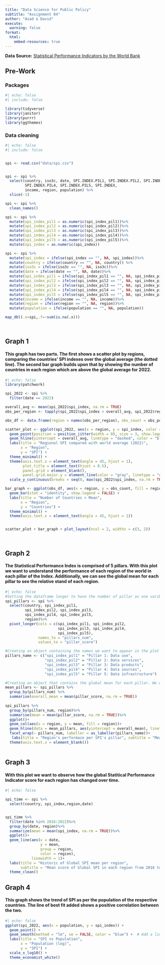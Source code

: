 ```yaml
---
title: "Data Science for Public Policy"
subtitle: "Assignment 04"
author: "Asad & David"
execute:
  warning: false
format:
  html:
    embed-resources: true
---
```


**Data Source:** [Statistical Performance Indicators by the World Bank](https://datacatalog.worldbank.org/search/dataset/0037996/Statistical-Performance-Indicators)

## Pre-Work

### Packages

```r
#| echo: false
#| include: false

library(tidyverse)
library(janitor)
library(purrr)
library(ggthemes)
```

### Data cleaning

```r
#| echo: false
#| include: false


spi <- read.csv("data/spi.csv")


spi <- spi %>%
  select(country, iso3c, date, SPI.INDEX.PIL1, SPI.INDEX.PIL2, SPI.INDEX.PIL3,
         SPI.INDEX.PIL4, SPI.INDEX.PIL5, SPI.INDEX,
         income, region, population) %>%
  slice(-1)

spi <- spi %>%
  clean_names()

spi <- spi %>%
  mutate(spi_index_pil1 = as.numeric(spi_index_pil1))%>%
  mutate(spi_index_pil2 = as.numeric(spi_index_pil2))%>%
  mutate(spi_index_pil3 = as.numeric(spi_index_pil3))%>%
  mutate(spi_index_pil4 = as.numeric(spi_index_pil4))%>%
  mutate(spi_index_pil5 = as.numeric(spi_index_pil5))%>%
  mutate(spi_index = as.numeric(spi_index))

spi <- spi %>%
  mutate(spi_index = ifelse(spi_index == "", NA, spi_index))%>%
  mutate(country = ifelse(country == "", NA, country)) %>%
  mutate(iso3c = ifelse(iso3c == "", NA, iso3c))%>%
  mutate(date = ifelse(date == "", NA, date))%>%
  mutate(spi_index_pil1 = ifelse(spi_index_pil1 == "", NA, spi_index_pil1))%>%
  mutate(spi_index_pil2 = ifelse(spi_index_pil2 == "", NA, spi_index_pil2)) %>%
  mutate(spi_index_pil3 = ifelse(spi_index_pil3 == "", NA, spi_index_pil3))%>%
  mutate(spi_index_pil4 = ifelse(spi_index_pil4 == "", NA, spi_index_pil4))%>%
  mutate(spi_index_pil5 = ifelse(spi_index_pil5 == "", NA, spi_index_pil5))%>%
  mutate(income = ifelse(income == "", NA, income))%>%
  mutate(region = ifelse(region == "", NA, region))%>%
  mutate(population = ifelse(population == "", NA, population))

map_dbl(.x=spi,.f=~sum(is.na(.x)))

  

```

## Graph 1

#### This graph has two parts. The first shows a scatter plot by regions, comparing the countries' SPI indexes over the global average (the dotted line). The second bar graph builds upon that by showing the number of countries in each region which are above the global average for 2022.

```r
#| echo: false
library(patchwork)

spi_2022 <- spi %>%
  filter(date == 2022)

overall_avg <- mean(spi_2022$spi_index, na.rm = TRUE)
obs_per_region <- tapply(spi_2022$spi_index > overall_avg, spi_2022$region, sum, na.rm = TRUE)

obs_df <- data.frame(region = names(obs_per_region), obs_count = obs_per_region)

scatter_plot <- ggplot(spi_2022, aes(x = region, y = spi_index, color = region)) +
  geom_point(position = position_jitter(width = 0), size = 3, show.legend = FALSE) +
  geom_hline(yintercept = overall_avg, linetype = "dashed", color = "blue", size = 1) +
  labs(title = "Regional SPI compared with world average (2022)",
       x = "Region",
       y = "SPI") +
  theme_minimal() +
  theme(axis.text.x = element_text(angle = 45, hjust = 1),
        plot.title = element_text(hjust = 0.5),
        panel.grid = element_blank(),
        panel.grid.major.y = element_line(color = "gray", linetype = "dotted")) +
  scale_y_continuous(breaks = seq(0, max(spi_2022$spi_index, na.rm = TRUE) + 10, by = 10)) 

bar_graph <- ggplot(obs_df, aes(x = region, y = obs_count, fill = region)) +
  geom_bar(stat = "identity", show.legend = FALSE) +
  labs(title = "Number of Countries > Mean",
       x = "Region",
       y = "Countries") +
  theme_minimal() +
  theme(axis.text.x = element_text(angle = 45, hjust = 1))


scatter_plot + bar_graph + plot_layout(ncol = 2, widths = c(3, 2))




```

## Graph 2

#### The Statistical Performance Index is comprised of 5 pillars. With this plot we want to understand the performance of each region of the world in each pillar of the Index. Additionally, we can see the global mean for each pillar to see the relative stand of each region.

```r
#| echo: false
#Setting the dataframe longer to have the number of pillar as one varibale and the scores of those pillars as a second variable.
spi_pillars <- spi %>%
  select(country, spi_index_pil1, 
         spi_index_pil2, spi_index_pil3, 
         spi_index_pil4, spi_index_pil5, 
         region)%>%
  pivot_longer(cols = c(spi_index_pil1, spi_index_pil2, 
                        spi_index_pil3, spi_index_pil4, 
                        spi_index_pil5),
               names_to = "pillars_num",
               values_to = "pillar_score")

#Creating an object containing the names we want to appear in the plot for each pillar.
pillars_name <- c("spi_index_pil1" = "Pillar 1: Data use", 
                  "spi_index_pil2" = "Pillar 2: Data services",
                  "spi_index_pil3" = "Pillar 3: Data products",
                  "spi_index_pil4" = "Pillar 4: Data sources",
                  "spi_index_pil5" = "Pillar 5: Data infrastructure")

#Creating an object that contains the global mean for each pillar. We want this to appear in the plot for each pilar.
mean_pillars <- spi_pillars %>%
  group_by(pillars_num) %>%
  summarise(overall_mean = mean(pillar_score, na.rm = TRUE)) 
  
spi_pillars %>%
  group_by(pillars_num, region)%>%
  summarise(mean = mean(pillar_score, na.rm = TRUE))%>%
  ggplot()+
  geom_col(aes(x = region, y = mean, fill = region))+
  geom_hline(data = mean_pillars, aes(yintercept = overall_mean), linetype = "dashed", color = "black")+
  facet_wrap(~ pillars_num, labeller = as_labeller(pillars_name))+
   labs(title = "Region's performace per SPI's pillar", subtitle = "Mean score of SPI pillars in each region of the world")+
  theme(axis.text.x = element_blank())
  

```

## Graph 3

#### With this plot we want to observe how the global Statitical Performance Indicator score for each region has changed over time.

```r
#| echo: false

spi_time <- spi %>%
  select(country, spi_index,region,date)


spi_time %>%
  filter(date %in% 2016:2022)%>%
  group_by(date, region)%>%
  summarize(mean = mean(spi_index, na.rm = TRUE))%>%
  ggplot()+
  geom_line(aes(x = date, 
                y = mean, 
                group = region, 
                color = region),
            linewidth = 1)+
  labs(title = "Historic of Global SPI mean per region", 
       subtitle = "Mean score of Global SPI in each region from 2016 to 2022")+
  theme_clean()
```

## Graph 4

#### This graph shows the trend of SPI as per the population of the respective countries. The line of best fit added shows a positive correlation between the two.

```r
#| echo: false
ggplot(spi_2022, aes(x = population, y = spi_index)) +
  geom_point() +
  geom_smooth(method = "lm", se = FALSE, color = "blue") +  # Add a line of best fit
  labs(title = "SPI vs Population",
       x = "Population (log)",
       y = "SPI") +
  scale_x_log10() +
  theme_economist_white()

```
